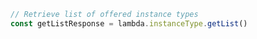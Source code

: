 ```typescript index.ts
// Retrieve list of offered instance types
const getListResponse = lambda.instanceType.getList()
```